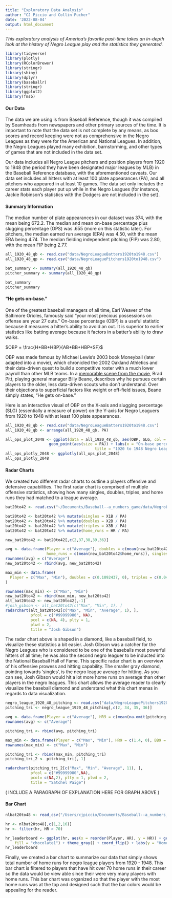 ```yaml
---
title: "Exploratory Data Analysis"
author: "CJ Piccio and Collin Pucher"
date: '2022-08-04'
output: html_document
---
```


*This exploratory analysis of America's favorite past-time takes an in-depth look at the history of Negro League play and the statistics they generated.*

```r
library(tidyverse)
library(plotly)
library(RColorBrewer)
library(stringr)
library(shiny)
library(dplyr)
library(baseballr)
library(stringr)
library(ggplot2)
library(fmsb)
```

#### Our Data

The data we are using is from Baseball Reference, though it was compiled by Seamheads from newspapers and other primary sources of the time. It is important to note that the data set is not complete by any means, as box scores and record keeping were not as comprehensive in the Negro Leagues as they were for the American and National Leagues. In addition, the Negro Leagues played many exhibition, barnstorming, and other types of games that are not included in the data set. 

Our data includes all Negro League pitchers and position players from 1920 to 1948 (the period they have been designated major leagues by MLB) in the Baseball Reference database, with the aforementioned caveats. Our data set includes all hitters with at least 100 plate appearances (PA), and all pitchers who appeared in at least 10 games. The data set only includes the career stats each player put up while in the Negro Leagues (for instance, Jackie Robinson's statistics with the Dodgers are not included in the set).

#### Summary Information

The median number of plate appearances in our dataset was 374, with the mean being 672.2. The median and mean on-base percentage plus slugging percentage (OPS) was .655 (more on this statistic later). For pitchers, the median earned run average (ERA) was 4.50, with the mean ERA being 4.74. The median fielding independent pitching (FIP) was 2.80, with the mean FIP being 2.77.

```r
all_1920_48_qb <- read.csv("data/NegroLeagueBatters1920to1948.csv")
all_1920_48_qp <- read.csv("data/NegroLeaguePitchers1920to1948.csv")

bat_summary <- summary(all_1920_48_qb)
pitcher_summary <- summary(all_1920_48_qp)

bat_summary
pitcher_summary
```

#### "He gets on-base."

One of the greatest baseball managers of all time, Earl Weaver of the Baltimore Orioles, famously said "your most precious possessions on offense are your 27 outs." On-base percentage (OBP) is a useful statistic because it measures a hitter's ability to avoid an out. It is superior to earlier statistics like batting average because it factors in a batter's ability to draw walks.

$OBP = \frac{H+BB+HBP}{AB+BB+HBP+SF}$

OBP was made famous by Michael Lewis's 2003 book Moneyball (later adapted into a movie), which chronicled the 2002 Oakland Athletics and their data-driven quest to build a competitive roster with a much lower payroll than other MLB teams. In a [memorable scene from the movie](https://www.youtube.com/watch?v=PlKDQqKh03Y), Brad Pitt, playing general manager Billy Beane, describes why he pursues certain players to the older, less data-driven scouts who don't understand. Over their objections to superficial factors like weight or off-field issues, Beane simply states, "He gets on-base."

Here is an interactive visual of OBP on the X-axis and slugging percentage (SLG) (essentially a measure of power) on the Y-axis for Negro Leaguers from 1920 to 1948 with at least 100 plate appearances.

```r
all_1920_48_qb <- read.csv("data/NegroLeagueBatters1920to1948.csv")
all_1920_48_qb <- arrange(all_1920_48_qb, PA)

all_ops_plot_2048 <- ggplot(data = all_1920_48_qb, aes(OBP, SLG, col = PA, label = Player)) + 
                   geom_point(aes(size = PA)) + labs(x = "On-base percentage", y = "Slugging percentage", 
                                       title = "1920 to 1948 Negro League batters, > 100 PA") 
all_ops_plotly_2048 <- ggplotly(all_ops_plot_2048)
all_ops_plotly_2048
```

#### Radar Charts

We created two different radar charts to outline a players offensive and defensive capabilities. The first radar chart is comprised of multiple offensive statistics, showing how many singles, doubles, triples, and home runs they had matched to a league average.

```r
bat20to42 <- read.csv("~/Documents/Baseball--a_numbers_game/data/NegroLeagueBatters1920to1948.csv", quote = "", stringsAsFactors = FALSE)

bat20to42 <- bat20to42 %>% mutate(singles = X1B / PA)
bat20to42 <- bat20to42 %>% mutate(doubles = X2B / PA)
bat20to42 <- bat20to42 %>% mutate(triples = X3B / PA)
bat20to42 <- bat20to42 %>% mutate(home_runs = HR / PA)

new_bat20to42 <- bat20to42[,c(2,37,38,39,36)]

avg <- data.frame(Player = c("Average"), doubles = c(mean(new_bat20to42$doubles)), triples = c(mean(new_bat20to42$triples)), 
                  home_runs = c(mean(new_bat20to42$home_runs)), singles = c(mean(new_bat20to42$singles)))
rownames(avg) = c("Average")
new_bat20to42 <- rbind(avg, new_bat20to42)

max_min <- data.frame(
  Player = c("Max", "Min"), doubles = c(0.1092437, 0), triples = c(0.04854369, 0), home_runs = c(0.06571087, 0),  singles = c(0.2807018, 0)
)

rownames(max_min) <- c("Max", "Min")
new_bat20to42 <- rbind(max_min, new_bat20to42)
alt_bat20to42 <- new_bat20to42[,-1]
#josh_gibson <- alt_bat20to42[c("Max", "Min", 1), ]
radarchart(alt_bat20to42[c("Max", "Min", "Average", 1), ],
           pfcol = c("#99999980", NA),
           pcol = c(NA, 4), plty = 1,
           plwd = 2,
           title = "Josh Gibson")
```

The radar chart above is shaped in a diamond, like a baseball field, to visualize these statistics a bit easier. Josh Gibson was a catcher for the Negro Leagues who is considered to be one of the baseballs most powerful hitters of all time; he was also the second negro leaguer to be inducted into the National Baseball Hall of Fame. This specific radar chart is an overview of his offensive prowess and hitting capability. The smaller gray diamond, pointing towards 'singles', is the negro league average for hitting. As you can see, Josh Gibson would hit a lot more home runs on average than other players in the negro leagues. This chart allows the average reader to clearly visualize the baseball diamond and understand what this chart menas in regards to data visualization. 

```r
negro_league_1920_48_pitching <- read.csv("data/NegroLeaguePitchers1920to1948.csv")
pitching_tri <- negro_league_1920_48_pitching[,c(2, 34, 35, 36)]

avg <- data.frame(Player = c("Average"), HR9 = c(mean(na.omit(pitching_tri$HR9))), BB9 = c(mean(pitching_tri$BB9)), SO9 = c(mean(pitching_tri$SO9)))
rownames(avg) <- c("Average")

pitching_tri <- rbind(avg, pitching_tri)

max_min <- data.frame(Player = c("Max", "Min"), HR9 = c(1.4, 0), BB9 = c(10.1, 1.1), SO9 = c(10.1, 1.3))
rownames(max_min) <- c("Max", "Min")

pitching_tri <- rbind(max_min, pitching_tri)
pitching_tri_2 <- pitching_tri[,-1]

radarchart(pitching_tri_2[c("Max", "Min", "Average", 11), ],
           pfcol = c("#99999980",NA),
           pcol= c(NA,2), plty = 1, plwd = 2,
           title = "Satchel Paige")
```

( INCLUDE A PARAGRAPH OF EXPLANATION HERE FOR GRAPH ABOVE )

#### Bar Chart

```r
nlbat20to48 <- read_csv("/Users/cjpiccio/Documents/Baseball--a_numbers_game/ExploratoryDataAnalysis/data/NegroLeagueBatters1920to1948.csv")

hr <- nlbat20to48[,c(1,2,16)]
hr <- filter(hr, HR > 70)

hr_leaderboard <- ggplot(hr, aes(x = reorder(Player, HR), y = HR)) + geom_bar(stat = "identity", width = 0.5, color = "cadetblue", 
    fill = "chocolate1") + theme_gray() + coord_flip() + labs(y = "Home Runs", x = "Players")
hr_leaderboard
```

Finally, we created a bar chart to summarize our data that simply shows total number of home runs for negro league players from
1920 - 1948. This bar chart is filtered to players that have hit over 70 home runs in their career so the data would be view able since their were very many players with home runs. This bar chart was organized so that the player with the most home runs was at the top and designed such that the bar colors would be appealing for the reader.